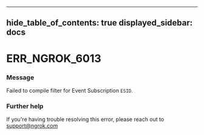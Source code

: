 

---
hide_table_of_contents: true
displayed_sidebar: docs
---


# ERR_NGROK_6013

### Message
Failed to compile filter for Event Subscription `ESID`.

<ErrorDetails error="err_ngrok_6013" />



### Further help
If you're having trouble resolving this error, please reach out to [support@ngrok.com](mailto:support@ngrok.com?subject=Help%20with%20ERR_NGROK_6013)

